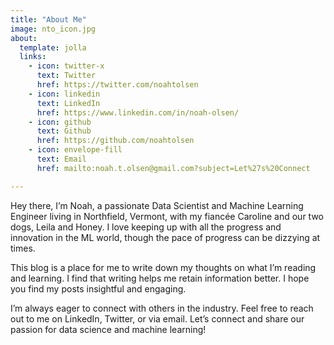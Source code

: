 ```yaml
---
title: "About Me"
image: nto_icon.jpg
about:
  template: jolla
  links:
    - icon: twitter-x
      text: Twitter
      href: https://twitter.com/noahtolsen
    - icon: linkedin
      text: LinkedIn
      href: https://www.linkedin.com/in/noah-olsen/
    - icon: github
      text: Github
      href: https://github.com/noahtolsen
    - icon: envelope-fill
      text: Email
      href: mailto:noah.t.olsen@gmail.com?subject=Let%27s%20Connect

---
```


Hey there, I’m Noah, a passionate Data Scientist and Machine Learning Engineer living in Northfield, Vermont, with my fiancée Caroline and our two dogs, Leila and Honey. I love keeping up with all the progress and innovation in the ML world, though the pace of progress can be dizzying at times.

This blog is a place for me to write down my thoughts on what I’m reading and learning. I find that writing helps me retain information better. I hope you find my posts insightful and engaging.

I’m always eager to connect with others in the industry. Feel free to reach out to me on LinkedIn, Twitter, or via email. Let’s connect and share our passion for data science and machine learning!